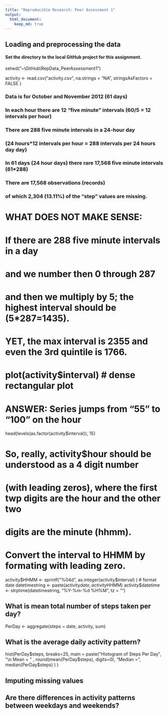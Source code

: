 ```yaml
---
title: "Reproducible Research: Peer Assessment 1"
output: 
  html_document:
    keep_md: true
---
```



## Loading and preprocessing the data

#### Set the directory to the local GitHub project for this assignment.
setwd("~\\GitHub\\RepData_PeerAssessment1")

activity <- read.csv("activity.csv", na.strings = "NA", stringsAsFactors = FALSE )

### Data is for October and November 2012 (61 days)
### In each hour there are 12 "five minute" intervals (60/5 = 12 intervals per hour)
### There are 288 five minute intervals in a 24-hour day 
### (24 hours*12 intervals per hour = 288 intervals per 24 hours day day)
### In 61 days (24 hour days) there rare 17,568 five minute intervals (61*288)
### There are 17,568 observations (records) 
### of which 2,304 (13.11%) of the "step" values are missing.

# WHAT DOES NOT MAKE SENSE:
# If there are 288 five minute intervals in a day
# and we number then 0 through 287
# and then we multiply by 5; the highest interval should be (5*287=1435).
# YET, the max interval is 2355 and even the 3rd quintile is 1766.
# plot(activity$interval) # dense rectangular plot

# ANSWER: Series jumps from "55" to "100" on the hour
head(levels(as.factor(activity$interval)), 15)

# So, really, activity$hour should be understood as a 4 digit number
# (with leading zeros), where the first twp digits are the hour and the other two
# digits are the minute (hhmm).

# Convert the interval to HHMM by formating with leading zero.
activity$HHMM <- sprintf("%04d", as.integer(activity$interval) )
# format date
datetimestring     <- paste(activity$date, activity$HHMM)
activity$datetime  <- strptime(datetimestring, "%Y-%m-%d %H%M", tz = "")







## What is mean total number of steps taken per day?
PerDay <- aggregate(steps ~ date, activity, sum)


## What is the average daily activity pattern?
hist(PerDay$steps, breaks=25, 
     main = paste("Histogram of Steps Per Day", 
                  "\n Mean = " , round(mean(PerDay$steps), digits=0),
                  "\n Median =", median(PerDay$steps) 
                  ) 
     )


## Imputing missing values



## Are there differences in activity patterns between weekdays and weekends?
